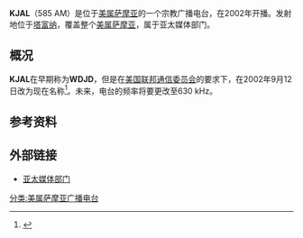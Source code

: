 {{refimprove|time=2012-07-09T07:52:42+00:00}}
{{广播电台
| 電臺名稱= KJAL
| 英文名稱= 
| 原文名称= 
| 電臺圖片檔案= 
| 電臺圖片尺寸= 
| 電臺圖片名稱= 
| 通称= 
| 缩写= 
| 所屬國家= {{USA}}
| 總部所在= [[美属萨摩亚|美属萨摩亚]][[塔富纳|塔富纳]]
| 播放地區= [[美属萨摩亚|美属萨摩亚]]
| 開播日期= 2002年
| 停播日期= 
| 電臺呼號= 
| 类型= 宗教台
| 宗教= 
| 主要语言= [[英语|英语]]
| 使用频段= 中波
| 電臺口號= For You And Your Family
| 隶属= 
| 擁有者= 亚太媒体部门
| 持股者=
| 董事长=  
| 前電臺名稱= WDJD<ref name="fcc1"/>
| 被取代名稱= 
| 前頻道呼號= 
| 被取代呼號= 
| 集團同類頻道= 
| 重播服務頻道= 
| 電臺官方網站= http://www.apmedia.org/site/
| 備註=
}}
'''KJAL'''（585 AM）是位于[[美属萨摩亚|美属萨摩亚]]的一个宗教广播电台，在2002年开播。发射地位于[[塔富纳|塔富纳]]，覆盖整个[[美属萨摩亚|美属萨摩亚]]，属于亚太媒体部门。

== 概况 ==
'''KJAL'''在早期称为'''WDJD'''，但是在[[美国联邦通信委员会|美国联邦通信委员会]]的要求下，在2002年9月12日改为现在名称<ref name="fcc1">{{cite web |title=Call Sign History |url=http://fjallfoss.fcc.gov/cgi-bin/ws.exe/prod/cdbs/pubacc/prod/call_hist.pl?Facility_id=129125&Callsign=KJAL |work=FCC Media Bureau CDBS Public Access Database}}</ref>。未来，电台的频率将要更改至630 kHz。

==参考资料==
{{reflist}}

== 外部链接 ==
* [http://www.apmedia.org/site/ 亚太媒体部门] {{Wayback|url=http://www.apmedia.org/site/ |date=20210126053741 }}

{{radio-stub}}
{{美属萨摩亚广播电台}}

[[分类:美属萨摩亚广播电台|分类:美属萨摩亚广播电台]]